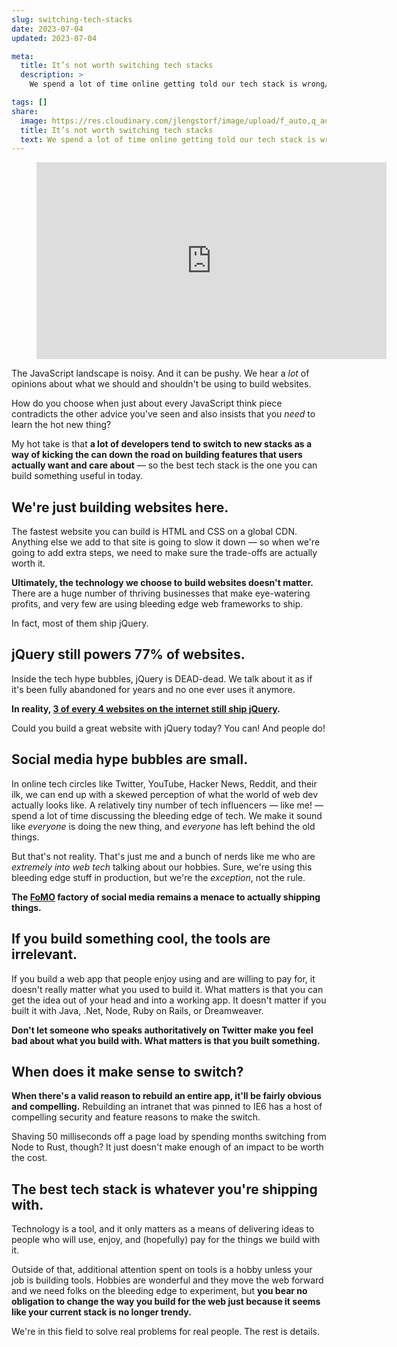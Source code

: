 ```yaml
---
slug: switching-tech-stacks
date: 2023-07-04
updated: 2023-07-04

meta:
  title: It’s not worth switching tech stacks
  description: >
    We spend a lot of time online getting told our tech stack is wrong/bad/outdated/whatever. Ignore the nerds — it’s (probably) not worth switching.

tags: []
share:
  image: https://res.cloudinary.com/jlengstorf/image/upload/f_auto,q_auto/lwj/blog/frameworks-dont-matter.jpg
  title: It’s not worth switching tech stacks
  text: We spend a lot of time online getting told our tech stack is wrong/bad/outdated/whatever. Ignore the nerds — it’s (probably) not worth switching.
---
```



<Figure aspectRatio={9 / 16}>
  <iframe
    width="560"
    height="315"
    src="https://www.youtube-nocookie.com/embed/u0j-DlsimZ4"
    title="YouTube video player"
    frameborder="0"
    allow="accelerometer; autoplay; clipboard-write; encrypted-media; gyroscope; picture-in-picture; web-share"
    allowfullscreen
  ></iframe>
</Figure>

The JavaScript landscape is noisy. And it can be pushy. We hear a _lot_ of opinions about what we should and shouldn't be using to build websites.

How do you choose when just about every JavaScript think piece contradicts the other advice you've seen and also insists that you _need_ to learn the hot new thing?

My hot take is that **a lot of developers tend to switch to new stacks as a way of kicking the can down the road on building features that users actually want and care about** — so the best tech stack is the one you can build something useful in today.

## We're just building websites here.

The fastest website you can build is HTML and CSS on a global CDN. Anything else we add to that site is going to slow it down — so when we're going to add extra steps, we need to make sure the trade-offs are actually worth it.

**Ultimately, the technology we choose to build websites doesn't matter.** There are a huge number of thriving businesses that make eye-watering profits, and very few are using bleeding edge web frameworks to ship.

In fact, most of them ship jQuery.

## jQuery still powers 77% of websites.

Inside the tech hype bubbles, jQuery is DEAD-dead. We talk about it as if it's been fully abandoned for years and no one ever uses it anymore.

**In reality, [3 of every 4 websites on the internet still ship jQuery](https://w3techs.com/technologies/overview/javascript_library).**

Could you build a great website with jQuery today? You can! And people do!

## Social media hype bubbles are small.

In online tech circles like Twitter, YouTube, Hacker News, Reddit, and their ilk, we can end up with a skewed perception of what the world of web dev actually looks like. A relatively tiny number of tech influencers — like me! — spend a lot of time discussing the bleeding edge of tech. We make it sound like _everyone_ is doing the new thing, and _everyone_ has left behind the old things.

But that's not reality. That's just me and a bunch of nerds like me who are _extremely into web tech_ talking about our hobbies. Sure, we're using this bleeding edge stuff in production, but we're the _exception_, not the rule.

**The [FoMO](https://www.ncbi.nlm.nih.gov/pmc/articles/PMC8283615/) factory of social media remains a menace to actually shipping things.**

## If you build something cool, the tools are irrelevant.

If you build a web app that people enjoy using and are willing to pay for, it doesn't really matter what you used to build it. What matters is that you can get the idea out of your head and into a working app. It doesn't matter if you built it with Java, .Net, Node, Ruby on Rails, or Dreamweaver.

**Don't let someone who speaks authoritatively on Twitter make you feel bad about what you build with. What matters is that you built something.**

## When does it make sense to switch?

**When there's a valid reason to rebuild an entire app, it'll be fairly obvious and compelling.** Rebuilding an intranet that was pinned to IE6 has a host of compelling security and feature reasons to make the switch.

Shaving 50 milliseconds off a page load by spending months switching from Node to Rust, though? It just doesn't make enough of an impact to be worth the cost.

## The best tech stack is whatever you're shipping with.

Technology is a tool, and it only matters as a means of delivering ideas to people who will use, enjoy, and (hopefully) pay for the things we build with it.

Outside of that, additional attention spent on tools is a hobby unless your job is building tools. Hobbies are wonderful and they move the web forward and we need folks on the bleeding edge to experiment, but **you bear no obligation to change the way you build for the web just because it seems like your current stack is no longer trendy.**

We're in this field to solve real problems for real people. The rest is details.
